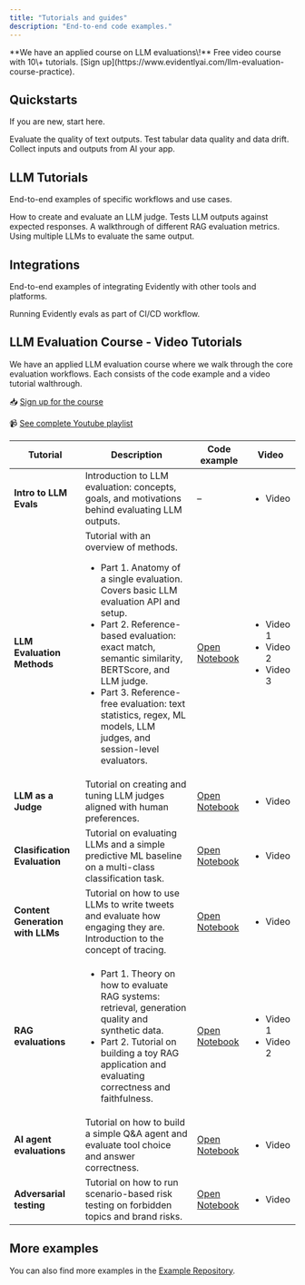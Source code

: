 ```yaml
---
title: "Tutorials and guides"
description: "End-to-end code examples."
---
```


<Note>
  **We have an applied course on LLM evaluations\!** Free video course with 10\+ tutorials. [Sign up](https://www.evidentlyai.com/llm-evaluation-course-practice).
</Note>

## Quickstarts

If you are new, start here.

<CardGroup cols={3}>
  <Card title="LLM quickstart" icon="comment-text" href="/quickstart_llm">
    Evaluate the quality of text outputs.
  </Card>
  <Card title="ML quickstart" icon="table" href="/quickstart_ml">
    Test tabular data quality and data drift.
  </Card>
  <Card title="Tracing quickstart" icon="bars-staggered" href="/quickstart_tracing">
    Collect inputs and outputs from AI your app.
  </Card>
</CardGroup>

## LLM Tutorials

End-to-end examples of specific workflows and use cases.

<CardGroup cols={3}>
  <Card title="LLM judges" icon="scale-balanced" href="/examples/LLM_judge">
    How to create and evaluate an LLM judge. 
  </Card>
  <Card title="Regression testing" icon="laptop-code" href="/examples/LLM_regression_testing">
    Tests LLM outputs against expected responses.
  </Card>
  <Card title="RAG evaluation" icon="comment" href="/examples/LLM_rag_evals">
    A walkthrough of different RAG evaluation metrics.
  </Card>
  <Card title="LLM jury" icon="dice" href="LLM_jury">
    Using multiple LLMs to evaluate the same output.
  </Card>
</CardGroup>

## Integrations

End-to-end examples of integrating Evidently with other tools and platforms.

<CardGroup cols={3}>
  <Card title="GitHub actions" icon="code" href="/examples/GitHub_actions">
    Running Evidently evals as part of CI/CD workflow.
  </Card>
</CardGroup>

## LLM Evaluation Course - Video Tutorials

We have an applied LLM evaluation course where we walk through the core evaluation workflows. Each consists of the code example and a video tutorial walthrough.

📥 [Sign up for the course](https://www.evidentlyai.com/llm-evaluation-course-practice)

📹 [See complete Youtube playlist](https://www.youtube.com/watch?v=K8LLVi5Xrh8&list=PL9omX6impEuNTr0KGLChHwhvN-q3ZF12d&index=2)

| **Tutorial**                     | **Description**                                                                                                                                                                                                                                                                                                                                                                                          | **Code example**                                                                                                                         | **Video**                                                                               |
| -------------------------------- | -------------------------------------------------------------------------------------------------------------------------------------------------------------------------------------------------------------------------------------------------------------------------------------------------------------------------------------------------------------------------------------------------------- | ---------------------------------------------------------------------------------------------------------------------------------------- | --------------------------------------------------------------------------------------- |
| **Intro to LLM Evals**           | Introduction to LLM evaluation: concepts, goals, and motivations behind evaluating LLM outputs.                                                                                                                                                                                                                                                                                                          | –                                                                                                                                        | <ul>   <li>   Video</li>      </ul>                                                     |
| **LLM Evaluation Methods**       | Tutorial with an overview of methods. <ul>   <li>   Part 1. Anatomy of a single evaluation. Covers basic LLM evaluation API and setup.</li>      <li>   Part 2. Reference-based evaluation: exact match, semantic similarity, BERTScore, and LLM judge.</li>      <li>   Part 3. Reference-free evaluation: text statistics, regex, ML models, LLM judges, and session-level evaluators.</li>      </ul> | [Open Notebook](https://github.com/evidentlyai/community-examples/blob/main/learn/LLMCourse_Tutorial_1_Intro_to_LLM_evals_methods.ipynb) | <ul>   <li>   Video 1</li>      <li>   Video 2</li>      <li>   Video 3</li>      </ul> |
| **LLM as a Judge**               | Tutorial on creating and tuning LLM judges aligned with human preferences.                                                                                                                                                                                                                                                                                                                               | [Open Notebook](LLMCourse_Tutorial_2_LLM_as_a_judge.ipynb)                                                                               | <ul>   <li>   Video</li>      </ul>                                                     |
| **Clasification Evaluation**     | Tutorial on evaluating LLMs and a simple predictive ML baseline on a multi-class classification task.                                                                                                                                                                                                                                                                                                    | [Open Notebook](https://github.com/evidentlyai/community-examples/blob/main/learn/LLMCourse_Classification_Evals.ipynb)                  | <ul>   <li>   Video</li>      </ul>                                                     |
| **Content Generation with LLMs** | Tutorial on how to use LLMs to write tweets and evaluate how engaging they are. Introduction to the concept of tracing.                                                                                                                                                                                                                                                                                  | [Open Notebook](https://github.com/evidentlyai/community-examples/blob/main/learn/LLMCourse_Content_Generation_Evals.ipynb)              | <ul>   <li>   Video</li>      </ul>                                                     |
| **RAG evaluations**              | <ul>   <li>   Part 1. Theory on how to evaluate RAG systems: retrieval, generation quality and synthetic data.</li>      <li>   Part 2. Tutorial on building a toy RAG application and evaluating correctness and faithfulness.</li>      </ul>                                                                                                                                                          | [Open Notebook](https://github.com/evidentlyai/community-examples/blob/main/learn/LLMCourse_RAG_Evals.ipynb)                             | <ul>   <li>   Video 1</li>      <li>   Video 2</li>      </ul>                          |
| **AI agent evaluations**         | Tutorial on how to build a simple Q&A agent and evaluate tool choice and answer correctness.                                                                                                                                                                                                                                                                                                             | [Open Notebook](https://github.com/evidentlyai/community-examples/blob/main/learn/LLMCourse_Agent_Evals.ipynb)                           | <ul>   <li>   Video</li>      </ul>                                                     |
| **Adversarial testing**          | Tutorial on how to run scenario-based risk testing on forbidden topics and brand risks.                                                                                                                                                                                                                                                                                                                  | [Open Notebook](https://github.com/evidentlyai/community-examples/blob/main/learn/LLMCourse_Adversarial_Testing.ipynb)                   | <ul>   <li>   Video</li>      </ul>                                                     |

## More examples

You can also find more examples in the [Example Repository](https://github.com/evidentlyai/community-examples).